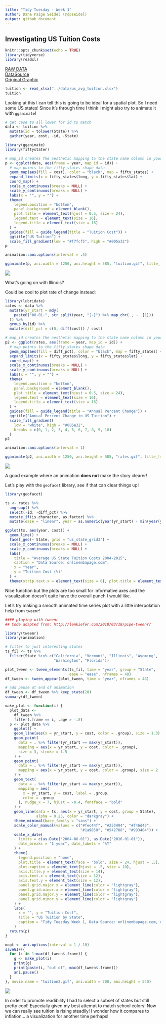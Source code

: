 ```yaml
---
title: "Tidy Tuesday - Week 1"
author: Dana Paige Seidel (@dpseidel)
output: github_document
---
```

## Investigating US Tuition Costs

```r
knitr::opts_chunk$set(echo = TRUE)
library(tidyverse)
library(readxl)
```

[RAW DATA](https://github.com/rfordatascience/tidytuesday/blob/master/data/us_avg_tuition.xlsx)  
[DataSource](https://onlinembapage.com/average-tuition-and-educational-attainment-in-the-united-states/)  
[Original Graphic](https://onlinembapage.com/wp-content/uploads/2016/03/AverageTuition_Part1b.jpg)  

```r
tuition <- read_xlsx("../data/us_avg_tuition.xlsx")
tuition
```

Looking at this I can tell this is going to be ideal for a spatial plot. So I need some 
US states! Since it's through time I think I might also try to animate it with `gganimate`!
```r
# get case to all lower for id to match
data <- tuition %>%
  mutate(id = tolower(State)) %>%
  gather(year, cost, -id, -State)
```

```r
library(gganimate)
library(fiftystater)

# map_id creates the aesthetic mapping to the state name column in your data
p <- ggplot(data, aes(frame = year, map_id = id)) +
  # map points to the fifty_states shape data
  geom_map(aes(fill = cost), color = "black", map = fifty_states) +
  expand_limits(x = fifty_states$long, y = fifty_states$lat) +
  coord_map() +
  scale_x_continuous(breaks = NULL) +
  scale_y_continuous(breaks = NULL) +
  labs(x = "", y = "") +
  theme(
    legend.position = "bottom",
    panel.background = element_blank(),
    plot.title = element_text(hjust = 0.5, size = 24),
    legend.text = element_text(size = 16),
    legend.title = element_text(size = 16)
  ) +
  guides(fill = guide_legend(title = "Tuition Cost")) +
  ggtitle("US Tuition") +
  scale_fill_gradient(low = "#f7fcf5", high = "#005a32")
p

animation::ani.options(interval = .5)

gganimate(p, ani.width = 1250, ani.height = 585, "tuition.gif", title_frame = TRUE)
```

![](tuition.gif)

What's going on with Illinois?

Could be cool to plot rate of change instead:

```r
library(lubridate)
rates <- data %>%
  mutate(yr_start = mdy(
    paste0("08-01-", str_split(year, "[-]") %>% map_chr(., ~ .[1]))
  )) %>%
  group_by(id) %>%
  mutate(diff_pct = c(0, diff(cost)) / cost)
```

```r
# map_id creates the aesthetic mapping to the state name column in your data
p2 <- ggplot(rates, aes(frame = year, map_id = id)) +
  # map points to the fifty_states shape data
  geom_map(aes(fill = diff_pct), color = "black", map = fifty_states) +
  expand_limits(x = fifty_states$long, y = fifty_states$lat) +
  coord_map() +
  scale_x_continuous(breaks = NULL) +
  scale_y_continuous(breaks = NULL) +
  labs(x = "", y = "") +
  theme(
    legend.position = "bottom",
    panel.background = element_blank(),
    plot.title = element_text(hjust = 0.5, size = 24),
    legend.text = element_text(size = 16),
    legend.title = element_text(size = 16)
  ) +
  guides(fill = guide_legend(title = "Annual Percent Change")) +
  ggtitle("Annual Percent Change in US Tuition") +
  scale_fill_gradient(
    low = "white", high = "#005a32",
    breaks = c(0, 1, 2, 3, 4, 5, 6, 7, 8, 9, 10)
  )
p2

animation::ani.options(interval = 1)

gganimate(p2, ani.width = 1250, ani.height = 585, "rates.gif", title_frame = TRUE)
```

![](rates.gif)

A good example where an animation **does not** make the story clearer!

Let's play with the `geofacet` library, see if that can clear things up!

```r
library(geofacet)

ts <- rates %>%
  ungroup() %>%
  select(-id, -diff_pct) %>%
  mutate_if(is.character, as.factor) %>%
  mutate(ease = "linear", year = as.numeric(year(yr_start) - min(year(yr_start)) + 1))

ggplot(ts, aes(year, cost)) +
  geom_line() +
  facet_geo(~ State, grid = "us_state_grid3") +
  scale_x_continuous(breaks = NULL) +
  scale_y_continuous(breaks = NULL) +
  labs(
    title = "Average US State Tuition Costs 2004-2015",
    caption = "Data Source: onlinembapage.com",
    x = "Year",
    y = "Tuition Cost (%)"
  ) +
  theme(strip.text.x = element_text(size = 6), plot.title = element_text(hjust = .5))
```

Nice function but the plots are too small for informative axes and the visualization
doesn't quite have the overall punch I would like. 

Let's try making a smooth animated time series plot with a little interpolation help from `tweenr`!
```r
#### playing with tweenr
## Code adapted from: http://lenkiefer.com/2018/03/18/pipe-tweenr/

library(tweenr)
library(animation)

# filter to just interesting states
ts_fil <- ts %>% 
  filter(State %in% c("California", "Vermont", "Illinois", "Wyoming", 
                      "Washington", "Florida"))

plot_tween <- tween_elements(ts_fil, time = "year", group = "State", 
                             ease = "ease", nframes = 48)
df_tween <- tween_appear(plot_tween, time = "year", nframes = 48)

# add pause at end of animation
df_tween <- df_tween %>% keep_state(20)
summary(df_tween)

make_plot <- function(i) {
  plot_data <-
    df_tween %>%
    filter(.frame == i, .age > -.5)
  p <- plot_data %>%
    ggplot() +
    geom_line(aes(x = yr_start, y = cost, color = .group), size = 1.3) +
    geom_point(
      data = . %>% filter(yr_start == max(yr_start)),
      mapping = aes(x = yr_start, y = cost, color = .group),
      size = 3, stroke = 1.5
    ) +
    geom_point(
      data = . %>% filter(yr_start == max(yr_start)),
      mapping = aes(x = yr_start, y = cost, color = .group), size = 2
    ) +
    geom_text(
      data = . %>% filter(yr_start == max(yr_start)),
      mapping = aes(
        x = yr_start, y = cost, label = .group,
        color = .group
      ), nudge_x = 7, hjust = -0.4, fontface = "bold"
    ) +
    geom_line(data = ts, aes(x = yr_start, y = cost, group = State), 
              alpha = 0.25, color = "darkgray") +
    theme_minimal(base_family = "sans") +
    scale_color_manual(values = c("#fec44f", "#253494", "#f46d43", 
                                  "#1a9850", "#542788", "#993404")) +
    scale_x_date(
      limits = c(as.Date("2004-08-01"), as.Date("2016-01-01")),
      date_breaks = "1 year", date_labels = "%Y"
    ) +
    theme(
      legend.position = "none",
      plot.title = element_text(face = "bold", size = 24, hjust = .5),
      plot.caption = element_text(hjust = .5, size = 10),
      axis.title.y = element_text(size = 14),
      axis.text.x = element_text(size = 12),
      axis.text.y = element_text(size = 12),
      panel.grid.major.x = element_line(color = "lightgray"),
      panel.grid.minor.x = element_line(color = "lightgray"),
      panel.grid.major.y = element_line(color = "lightgray"),
      panel.grid.minor.y = element_line(color = "lightgray")
    ) +
    labs(
      x = "", y = "Tuition Cost",
      title = "US Tuition by State",
      caption = "Tidy Tuesday Week 1, Data Source: onlinembapage.com, code with considerable help from @lenkiefer's 3/18/18 blog post"
    )
  return(p)
}

oopt <- ani.options(interval = 1 / 10)
saveGIF({
  for (i in 1:max(df_tween$.frame)) {
    g <- make_plot(i)
    print(g)
    print(paste(i, "out of", max(df_tween$.frame)))
    ani.pause()
  }
}, movie.name = "tuition2.gif", ani.width = 700, ani.height = 540)
```

![](tuition2.gif)

In order to promote readibility I had to select a subset of states but still pretty cool! Especially given my best attempt to match school colors! Now we can really see tuition is rising steadily! I wonder how it compares to inflation... a visualization for another time perhaps!

